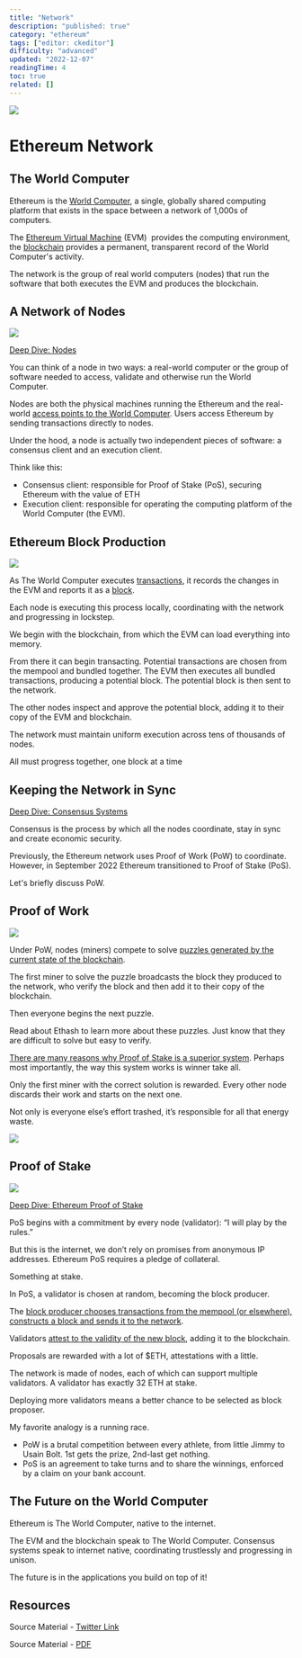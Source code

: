 ```yaml
---
title: "Network"
description: "published: true"
category: "ethereum"
tags: ["editor: ckeditor"]
difficulty: "advanced"
updated: "2022-12-07"
readingTime: 4
toc: true
related: []
---
```


![](/images/network-banner.png)

# Ethereum Network

## The World Computer

Ethereum is the [World Computer](https://inevitableeth.com/home/ethereum/world-computer), a single, globally shared computing platform that exists in the space between a network of 1,000s of computers. 

The [Ethereum Virtual Machine](https://inevitableeth.com/home/ethereum/evm) (EVM)  provides the computing environment, the [blockchain](/ethereum/blockchain) provides a permanent, transparent record of the World Computer's activity. 

The network is the group of real world computers (nodes) that run the software that both executes the EVM and produces the blockchain.

## A Network of Nodes

![](/images/node-banner.jpeg)

[Deep Dive: Nodes](https://inevitableeth.com/home/ethereum/network/node)

You can think of a node in two ways: a real-world computer or the group of software needed to access, validate and otherwise run the World Computer. 

Nodes are both the physical machines running the Ethereum and the real-world [access points to the World Computer](/ethereum/network/node/accessing-ethereum). Users access Ethereum by sending transactions directly to nodes.

Under the hood, a node is actually two independent pieces of software: a consensus client and an execution client.

Think like this:

*   Consensus client: responsible for Proof of Stake (PoS), securing Ethereum with the value of ETH
*   Execution client: responsible for operating the computing platform of the World Computer (the EVM). 

## Ethereum Block Production

![](/images/network-1.png)

As The World Computer executes [transactions](/ethereum/blockchain/transaction), it records the changes in the EVM and reports it as a [block](/ethereum/blockchain/block). 

Each node is executing this process locally, coordinating with the network and progressing in lockstep. 

We begin with the blockchain, from which the EVM can load everything into memory. 

From there it can begin transacting. Potential transactions are chosen from the mempool and bundled together. The EVM then executes all bundled transactions, producing a potential block. The potential block is then sent to the network. 

The other nodes inspect and approve the potential block, adding it to their copy of the EVM and blockchain. 

The network must maintain uniform execution across tens of thousands of nodes. 

All must progress together, one block at a time

## Keeping the Network in Sync

[Deep Dive: Consensus Systems](/ethereum/network/consensus)

Consensus is the process by which all the nodes coordinate, stay in sync and create economic security.

Previously, the Ethereum network uses Proof of Work (PoW) to coordinate. However, in September 2022 Ethereum transitioned to Proof of Stake (PoS).

Let's briefly discuss PoW.

## Proof of Work

![](/images/network-2.png)

Under PoW, nodes (miners) compete to solve [puzzles generated by the current state of the blockchain](https://ethereum.org/en/developers/docs/consensus-mechanisms/pow/mining-algorithms/ethash/).

The first miner to solve the puzzle broadcasts the block they produced to the network, who verify the block and then add it to their copy of the blockchain.

Then everyone begins the next puzzle.

Read about Ethash to learn more about these puzzles. Just know that they are difficult to solve but easy to verify. 

[There are many reasons why Proof of Stake is a superior system](/ethereum/network/consensus/PoW-vs-PoS). Perhaps most importantly, the way this system works is winner take all. 

Only the first miner with the correct solution is rewarded. Every other node discards their work and starts on the next one. 

Not only is everyone else’s effort trashed, it’s responsible for all that energy waste.

![](/images/network-3.jpeg)

## Proof of Stake

![](/images/network-4.png)

[Deep Dive: Ethereum Proof of Stake](/ethereum/network/consensus/pos)

PoS begins with a commitment by every node (validator): “I will play by the rules.” 

But this is the internet, we don’t rely on promises from anonymous IP addresses. Ethereum PoS requires a pledge of collateral. 

Something at stake.

In PoS, a validator is chosen at random, becoming the block producer.

The [block producer chooses transactions from the mempool (or elsewhere), constructs a block and sends it to the network](/ethereum/network/consensus/block-proposal). 

Validators [attest to the validity of the new block](/ethereum/network/consensus/attestation), adding it to the blockchain.

Proposals are rewarded with a lot of $ETH, attestations with a little.

The network is made of nodes, each of which can support multiple validators. A validator has exactly 32 ETH at stake.

Deploying more validators means a better chance to be selected as block proposer.

My favorite analogy is a running race.

*   PoW is a brutal competition between every athlete, from little Jimmy to Usain Bolt. 1st gets the prize, 2nd-last get nothing.
*   PoS is an agreement to take turns and to share the winnings, enforced by a claim on your bank account.

## The Future on the World Computer

Ethereum is The World Computer, native to the internet. 

The EVM and the blockchain speak to The World Computer. Consensus systems speak to internet native, coordinating trustlessly and progressing in unison. 

The future is in the applications you build on top of it!

## Resources

Source Material - [Twitter Link](https://twitter.com/logarithmicrex/status/1554500348231880704)

Source Material - [PDF](/twitter-pdf-2022-08-02_network.pdf)
